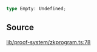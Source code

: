 ```ts
type Empty: Undefined;
```

## Source

[lib/proof-system/zkprogram.ts:78](https://github.com/o1-labs/o1js/blob/fd7bd4b02f4f7cc1057cd423261d70c22275763a/src/lib/proof-system/zkprogram.ts#L78)
